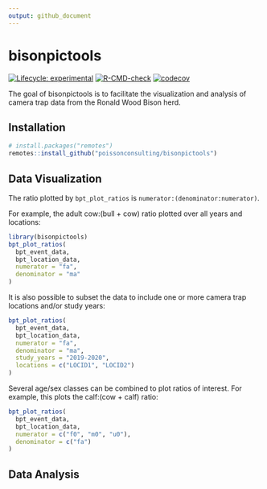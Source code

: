 ```yaml
---
output: github_document 
---
```


# bisonpictools

<!-- badges: start -->
[![Lifecycle: experimental](https://img.shields.io/badge/lifecycle-experimental-orange.svg)](https://lifecycle.r-lib.org/articles/stages.html#experimental)
[![R-CMD-check](https://github.com/poissonconsulting/bisonpictools/actions/workflows/R-CMD-check.yaml/badge.svg)](https://github.com/poissonconsulting/bisonpictools/actions/workflows/R-CMD-check.yaml)
[![codecov](https://codecov.io/gh/poissonconsulting/bisonpictools/graph/badge.svg?token=znqSXiltZo)](https://codecov.io/gh/poissonconsulting/bisonpictools)
<!-- badges: end -->

The goal of bisonpictools is to facilitate the visualization and analysis of camera trap data from the Ronald Wood Bison herd.

## Installation

```r
# install.packages("remotes")
remotes::install_github("poissonconsulting/bisonpictools")
```

## Data Visualization

The ratio plotted by `bpt_plot_ratios` is `numerator:(denominator:numerator)`.

For example, the adult cow:(bull + cow) ratio plotted over all years and locations:
``` r
library(bisonpictools)
bpt_plot_ratios(
  bpt_event_data,
  bpt_location_data,
  numerator = "fa",
  denominator = "ma"
)
```

It is also possible to subset the data to include one or more camera trap locations and/or study years:

``` r
bpt_plot_ratios(
  bpt_event_data,
  bpt_location_data,
  numerator = "fa",
  denominator = "ma",
  study_years = "2019-2020",
  locations = c("LOCID1", "LOCID2")
)
```


Several age/sex classes can be combined to plot ratios of interest.
For example, this plots the calf:(cow + calf) ratio:

```r
bpt_plot_ratios(
  bpt_event_data,
  bpt_location_data,
  numerator = c("f0", "m0", "u0"),
  denominator = c("fa")
)
```

## Data Analysis


